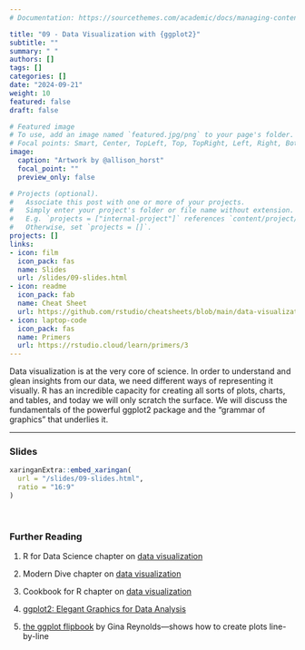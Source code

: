 ```yaml
---
# Documentation: https://sourcethemes.com/academic/docs/managing-content/

title: "09 - Data Visualization with {ggplot2}"
subtitle: ""
summary: " "
authors: []
tags: []
categories: []
date: "2024-09-21"
weight: 10
featured: false
draft: false

# Featured image
# To use, add an image named `featured.jpg/png` to your page's folder.
# Focal points: Smart, Center, TopLeft, Top, TopRight, Left, Right, BottomLeft, Bottom, BottomRight.
image:
  caption: "Artwork by @allison_horst"
  focal_point: ""
  preview_only: false

# Projects (optional).
#   Associate this post with one or more of your projects.
#   Simply enter your project's folder or file name without extension.
#   E.g. `projects = ["internal-project"]` references `content/project/deep-learning/index.md`.
#   Otherwise, set `projects = []`.
projects: []
links:
- icon: film
  icon_pack: fas
  name: Slides
  url: /slides/09-slides.html
- icon: readme
  icon_pack: fab
  name: Cheat Sheet
  url: https://github.com/rstudio/cheatsheets/blob/main/data-visualization-2.1.pdf
- icon: laptop-code
  icon_pack: fas
  name: Primers
  url: https://rstudio.cloud/learn/primers/3
---
```


Data visualization is at the very core of science. In order to understand and glean insights from our data, we need different ways of representing it visually. R has an incredible capacity for creating all sorts of plots, charts, and tables, and today we will only scratch the surface. We will discuss the fundamentals of the powerful ggplot2 package and the "grammar of graphics" that underlies it. 

***

### Slides

```r
xaringanExtra::embed_xaringan(
  url = "/slides/09-slides.html",
  ratio = "16:9"
)
```

<br>

### Further Reading

:::book

1. R for Data Science chapter on [data visualization](https://r4ds.had.co.nz/data-visualisation.html)

2. Modern Dive chapter on [data visualization](https://moderndive.com/2-viz.html)

4. Cookbook for R chapter on [data visualization](http://www.cookbook-r.com/Graphs/)

4. [ggplot2: Elegant Graphics for Data Analysis](https://ggplot2-book.org/)

5. [the ggplot flipbook](https://evamaerey.github.io/ggplot_flipbook/ggplot_flipbook_xaringan.html#1) by Gina Reynolds---shows how to create plots line-by-line
:::
